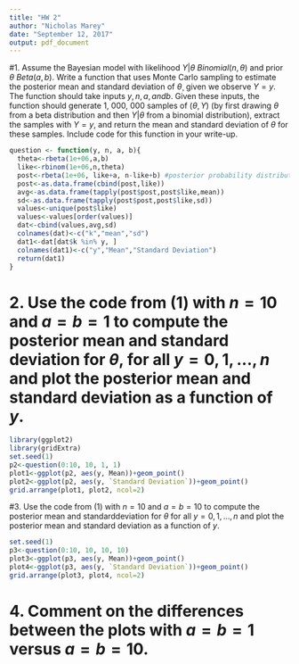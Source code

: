 ```yaml
---
title: "HW 2"
author: "Nicholas Marey"
date: "September 12, 2017"
output: pdf_document
---
```



#1. Assume the Bayesian model with likelihood $Y | \theta ~ Binomial(n, \theta)$ and prior $\theta ~ Beta(a,b)$. Write a function that uses Monte Carlo sampling to estimate the posterior mean and standard deviation of $\theta$¸ given we observe $Y = y$. The function should take inputs $y, n, a, and b$. Given these inputs, the function should generate 1, 000, 000 samples of $(\theta, Y )$ (by first drawing $\theta$ from a beta distribution and then $Y | \theta$ from a binomial distribution), extract the samples with $Y = y$, and return the mean and standard deviation of $\theta$ for these samples. Include code for this function in your write-up.

```r
question <- function(y, n, a, b){
  theta<-rbeta(1e+06,a,b)
  like<-rbinom(1e+06,n,theta)
  post<-rbeta(1e+06, like+a, n-like+b) #posterior probability distribution
  post<-as.data.frame(cbind(post,like))
  avg<-as.data.frame(tapply(post$post,post$like,mean))
  sd<-as.data.frame(tapply(post$post,post$like,sd))
  values<-unique(post$like)
  values<-values[order(values)]
  dat<-cbind(values,avg,sd)
  colnames(dat)<-c("k","mean","sd")
  dat1<-dat[dat$k %in% y, ]
  colnames(dat1)<-c("y","Mean","Standard Deviation")
  return(dat1)
}

```

# 2. Use the code from (1) with $n = 10$ and $a = b = 1$ to compute the posterior mean and standard deviation for $\theta$, for all $y = 0, 1, . . . , n$ and plot the posterior mean and standard deviation as a function of $y$.


```r

library(ggplot2)
library(gridExtra)
set.seed(1)
p2<-question(0:10, 10, 1, 1)
plot1<-ggplot(p2, aes(y, Mean))+geom_point()
plot2<-ggplot(p2, aes(y, `Standard Deviation`))+geom_point()
grid.arrange(plot1, plot2, ncol=2)
```

#3. Use the code from (1) with $n = 10$ and $a = b = 10$ to compute the posterior mean and standarddeviation for $\theta$ for all $y = 0, 1, . . . , n$ and plot the posterior mean and standard deviation as a function of $y$.


```r
set.seed(1)
p3<-question(0:10, 10, 10, 10)
plot3<-ggplot(p3, aes(y, Mean))+geom_point()
plot4<-ggplot(p3, aes(y, `Standard Deviation`))+geom_point()
grid.arrange(plot3, plot4, ncol=2)
```

# 4. Comment on the differences between the plots with $a = b = 1$ versus $a = b = 10$.

